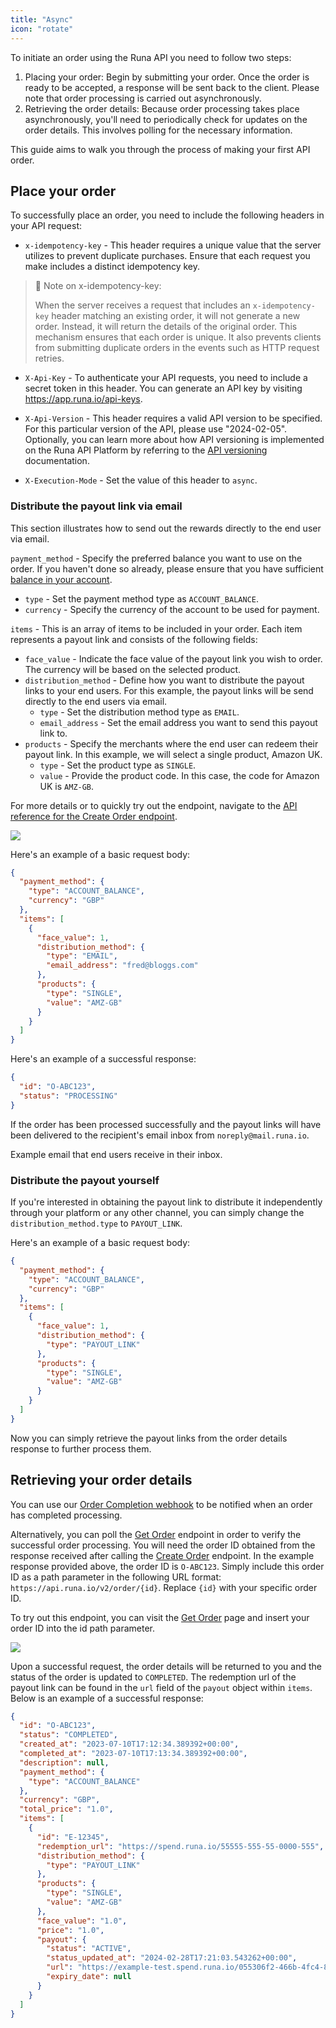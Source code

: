 ```yaml
---
title: "Async"
icon: "rotate"
---
```


To initiate an order using the Runa API you need to follow two steps:

1. Placing your order: Begin by submitting your order. Once the order is ready to be accepted, a response will be sent back to the client. Please note that order processing is carried out asynchronously.
2. Retrieving the order details: Because order processing takes place asynchronously, you'll need to periodically check for updates on the order details. This involves polling for the necessary information.

This guide aims to walk you through the process of making your first API order.

## Place your order

To successfully place an order, you need to include the following headers in your API request:

- `x-idempotency-key` - This header requires a unique value that the server utilizes to prevent duplicate purchases. Ensure that each request you make includes a distinct idempotency key.

> 📘 Note on x-idempotency-key:
>
> When the server receives a request that includes an `x-idempotency-key` header matching an existing order, it will not generate a new order. Instead, it will return the details of the original order. This mechanism ensures that each order is unique. It also prevents clients from submitting duplicate orders in the events such as HTTP request retries.

- `X-Api-Key` - To authenticate your API requests, you need to include a secret token in this header. You can generate an API key by visiting https://app.runa.io/api-keys.

- `X-Api-Version` - This header requires a valid API version to be specified. For this particular version of the API, please use "2024-02-05". Optionally, you can learn more about how API versioning is implemented on the Runa API Platform by referring to the [API versioning](https://developer.runa.io/v2023-07-27/docs/api-versioning) documentation.

- `X-Execution-Mode` - Set the value of this header to `async`.

### Distribute the payout link via email

This section illustrates how to send out the rewards directly to the end user via email.

`payment_method` - Specify the preferred balance you want to use on the order. If you haven't done so already, please ensure that you have sufficient [balance in your account](https://developer.runa.io/v2023-07-27/docs/getting-an-api-key#topping-up-your-account-balance).

- `type` - Set the payment method type as `ACCOUNT_BALANCE`.
- `currency` - Specify the currency of the account to be used for payment.

`items` - This is an array of items to be included in your order. Each item represents a payout link and consists of the following fields:

- `face_value` - Indicate the face value of the payout link you wish to order. The currency will be based on the selected product.
- `distribution_method` - Define how you want to distribute the payout links to your end users. For this example, the payout links will be send directly to the end users via email.
  - `type` - Set the distribution method type as `EMAIL`.
  - `email_address` - Set the email address you want to send this payout link to.
- `products` - Specify the merchants where the end user can redeem their payout link. In this example, we will select a single product, Amazon UK.
  - `type` - Set the product type as `SINGLE`.
  - `value` - Provide the product code. In this case, the code for Amazon UK is `AMZ-GB`.

For more details or to quickly try out the endpoint, navigate to the [API reference for the Create Order endpoint](https://developer.runa.io/reference/createorder).

![](https://files.readme.io/abc9a76-image.png)

Here's an example of a basic request body:

```json
{
  "payment_method": {
    "type": "ACCOUNT_BALANCE",
    "currency": "GBP"
  },
  "items": [
    {
      "face_value": 1,
      "distribution_method": {
        "type": "EMAIL",
        "email_address": "fred@bloggs.com"
      },
      "products": {
        "type": "SINGLE",
        "value": "AMZ-GB"
      }
    }
  ]
}
```

Here's an example of a successful response:

```json
{
  "id": "O-ABC123",
  "status": "PROCESSING"
}
```

If the order has been processed successfully and the payout links will have been delivered to the recipient's email inbox from `noreply@mail.runa.io`.

<Card img="https://files.readme.io/a6e3c1d-image.png">
Example email that end users receive in their inbox.
</Card>

### Distribute the payout yourself

If you're interested in obtaining the payout link to distribute it independently through your platform or any other channel, you can simply change the `distribution_method.type` to `PAYOUT_LINK`.

Here's an example of a basic request body:

```json
{
  "payment_method": {
    "type": "ACCOUNT_BALANCE",
    "currency": "GBP"
  },
  "items": [
    {
      "face_value": 1,
      "distribution_method": {
        "type": "PAYOUT_LINK"
      },
      "products": {
        "type": "SINGLE",
        "value": "AMZ-GB"
      }
    }
  ]
}
```

Now you can simply retrieve the payout links from the order details response to further process them.

## Retrieving your order details

You can use our [Order Completion webhook](https://developer.runa.io/docs/order-completion) to be notified when an order has completed processing.

Alternatively, you can poll the [Get Order](https://developer.runa.io/reference/getsingleorder) endpoint in order to verify the successful order processing. You will need the order ID obtained from the response received after calling the [Create Order](https://developer.runa.io/v2023-07-27/reference/createorder) endpoint. In the example response provided above, the order ID is `O-ABC123`. Simply include this order ID as a path parameter in the following URL format: `https://api.runa.io/v2/order/{id}`. Replace `{id}` with your specific order ID.

To try out this endpoint, you can visit the [Get Order](https://developer.runa.io/reference/getsingleorder) page and insert your order ID into the id path parameter.

![](https://files.readme.io/7c68558-image.png)

Upon a successful request, the order details will be returned to you and the status of the order is updated to `COMPLETED`. The redemption url of the payout link can be found in the `url` field of the `payout` object within `items`. Below is an example of a successful response:

```json JSON
{
  "id": "O-ABC123",
  "status": "COMPLETED",
  "created_at": "2023-07-10T17:12:34.389392+00:00",
  "completed_at": "2023-07-10T17:13:34.389392+00:00",
  "description": null,
  "payment_method": {
    "type": "ACCOUNT_BALANCE"
  },
  "currency": "GBP",
  "total_price": "1.0",
  "items": [
    {
      "id": "E-12345",
      "redemption_url": "https://spend.runa.io/55555-555-55-0000-555",
      "distribution_method": {
        "type": "PAYOUT_LINK"
      },
      "products": {
        "type": "SINGLE",
        "value": "AMZ-GB"
      },
      "face_value": "1.0",
      "price": "1.0",
      "payout": {
        "status": "ACTIVE",
        "status_updated_at": "2024-02-28T17:21:03.543262+00:00",
        "url": "https://example-test.spend.runa.io/055306f2-466b-4fc4-8b59-9538eaf1be92",
        "expiry_date": null
      }
    }
  ]
}
```
